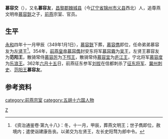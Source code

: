 '''慕容交'''（{{bd|？||362年|catIdx=M}}），又名'''慕容友'''，[[昌黎郡|昌黎郡]][[棘城县|棘城县]]（今[[辽宁省|辽宁省]][[锦州市|锦州市]][[义县|义县]]西北）人，追尊燕文明帝[[慕容皝|慕容皝]]之子，[[前燕|前燕]]宗室、官员。

==生平==
[[永和_(东晋)|永和]]四年十一月甲辰（349年1月1日），[[慕容皝|慕容皝]]下葬，[[慕容儁|慕容儁]]即位，任命弟弟慕容友为[[左贤王|左贤王]]<ref>《资治通鉴卷·第九十八》：冬，十一月，甲辰，葬燕文明王；世子儁即位，赦境内；遣使诣建康告丧。以弟交为左贤王，左长史阳骛为郎中令。</ref>。354年，[[前燕|前燕]][[皇帝|皇帝]][[慕容儁|慕容儁]]封安东将军[[慕容霸|慕容霸]]为[[吴王|吴王]]，左贤王慕容友为'''范阳王'''，散骑常侍[[慕容厉|慕容厉]]为[[下邳王|下邳王]]，散骑常侍[[慕容宜|慕容宜]]为[[庐江王|庐江王]]，宁北将军[[慕容度|慕容度]]为[[乐浪王|乐浪王]]。362年[[六月十五|六月十五]]日，前燕征东参军[[刘拔|刘拔]]在信都刺杀了[[征东将军|征东将军]]、[[冀州|冀州]][[刺史|刺史]]、[[范阳王|范阳王]]'''慕容友'''。

==参考资料==
{{reflist}}

{{DEFAULTSORT:M}}

[[Category:昌黎慕容氏|Z]]
[[category:前燕宗室|category:前燕宗室]]
[[category:五胡十六国人物|category:五胡十六国人物]]